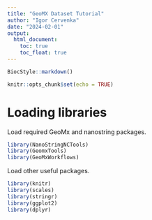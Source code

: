 ```yaml
---
title: "GeoMX Dataset Tutorial"
author: "Igor Cervenka"
date: "2024-02-01"
output: 
  html_document:
    toc: true
    toc_float: true
---
```


```r
BiocStyle::markdown()
```

```r
knitr::opts_chunk$set(echo = TRUE)
```

# Loading libraries

Load required GeoMx and nanostring packages.

```r
library(NanoStringNCTools)
library(GeomxTools)
library(GeoMxWorkflows)
```

Load other useful packages.

```r
library(knitr)
library(scales)
library(stringr)
library(ggplot2)
library(dplyr)
```

